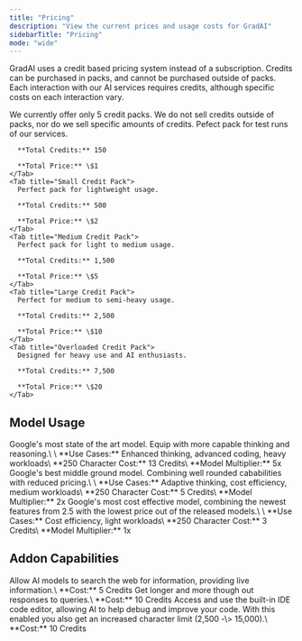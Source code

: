 ```yaml
---
title: "Pricing"
description: "View the current prices and usage costs for GradAI"
sidebarTitle: "Pricing"
mode: "wide"
---
```


GradAI uses a credit based pricing system instead of a subscription. Credits can be purchased in packs, and cannot be purchased outside of packs. Each interaction with our AI services requires credits, although specific costs on each interaction vary.

<Card title="Credit Packs" icon="dollar-sign">
  We currently offer only 5 credit packs. We do not sell credits outside of packs, nor do we sell specific amounts of credits.

  <Tabs>
    <Tab title="Trial Credit Pack">
      Pefect pack for test runs of our services.

      **Total Credits:** 150

      **Total Price:** \$1
    </Tab>
    <Tab title="Small Credit Pack">
      Perfect pack for lightweight usage.

      **Total Credits:** 500

      **Total Price:** \$2
    </Tab>
    <Tab title="Medium Credit Pack">
      Perfect pack for light to medium usage.

      **Total Credits:** 1,500

      **Total Price:** \$5
    </Tab>
    <Tab title="Large Credit Pack">
      Perfect for medium to semi-heavy usage.

      **Total Credits:** 2,500

      **Total Price:** \$10
    </Tab>
    <Tab title="Overloaded Credit Pack">
      Designed for heavy use and AI enthusiasts.

      **Total Credits:** 7,500

      **Total Price:** \$20
    </Tab>
  </Tabs>
</Card>

## Model Usage

<AccordionGroup>
  <Accordion title="Gemini 2.5 Pro" description="Google's latest AI model, designed for pro users" icon="sparkles">
    Google's most state of the art model. Equip with more capable thinking and reasoning.\
    \
    **Use Cases:** Enhanced thinking, advanced coding, heavy workloads\
    **250 Character Cost:** 13 Credits\
    **Model Multiplier:** 5x
  </Accordion>
  <Accordion title="Gemini 2.5 Flash" description="Google's latest AI model, designed for fast and cheaper responses" icon="sparkles">
    Google's best middle ground model. Combining well rounded cababilities with reduced pricing.\
    \
    **Use Cases:** Adaptive thinking, cost efficiency, medium workloads\
    **250 Character Cost:** 5 Credits\
    **Model Multiplier:** 2x
  </Accordion>
  <Accordion title="Gemini 2.5 Flash Lite" description="Google's latest AI model, design to be even faster and more cost efficient" icon="sparkles">
    Google's most cost effective model, combining the newest features from 2.5 with the lowest price out of the released models.\
    \
    **Use Cases:** Cost efficiency, light workloads\
    **250 Character Cost:** 3 Credits\
    **Model Multiplier:** 1x
  </Accordion>
</AccordionGroup>

## Addon Capabilities

<AccordionGroup>
  <Accordion title="Web Search" icon="globe">
    Allow AI models to search the web for information, providing live information.\
    **Cost:** 5 Credits
  </Accordion>
  <Accordion title="Deep Research" icon="book">
    Get longer and more though out responses to queries.\
    **Cost:** 10 Credits
  </Accordion>
  <Accordion title="IDE" icon="code">
    Access and use the built-in IDE code editor, allowing AI to help debug and improve your code. With this enabled you also get an increased character limit (2,500 -\> 15,000).\
    **Cost:** 10 Credits
  </Accordion>
</AccordionGroup>